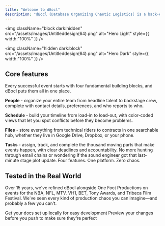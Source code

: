 ```yaml
---
title: "Welcome to dBocl"
description: "dBocl (Database Organizing Chaotic Logistics) is a back-of-house event management platform for event producers, festival organizers, theater managers, tour managers, event hosts and more."
---
```


<img
  className="block dark:hidden"
  src="/assets/images/Untitleddesign(64).png"
  alt="Hero Light"
  style={{ width:"100%" }}
/>

<img
  className="hidden dark:block"
  src="/assets/images/Untitleddesign(64).png"
  alt="Hero Dark"
  style={{ width:"100%" }}
/>

## Core features

Every successful event starts with four fundamental building blocks, and dBocl puts them all in one place.

**People** - organize your entire team from headline talent to backstage crew, complete with contact details, preferences, and who reports to who.

**Schedule** - build your timeline from load-in to load-out, with color-coded views that let you spot conflicts before they become problems.

**Files** - store everything from technical riders to contracts in one searchable hub, whether they live in Google Drive, Dropbox, or your phone.

**Tasks** - assign, track, and complete the thousand moving parts that make events happen, with clear deadlines and accountability. No more hunting through email chains or wondering if the sound engineer got that last-minute stage plot update. Four features. One platform. Zero chaos.

<CardGroup cols={2}>
  <Card title="People" icon="people-group" iconType="regular" href="https://harbinger.mintlify.app/essentials/people">
    
  </Card>
  <Card title="Schedule" icon="calendar" iconType="regular" href="https://harbinger.mintlify.app/essentials/schedule">
    
  </Card>
  <Card title="Files" icon="files" href="https://harbinger.mintlify.app/essentials/files">
    
  </Card>
  <Card title="Tasks" icon="list-check" iconType="regular" href="https://harbinger.mintlify.app/essentials/tasks">
    
  </Card>
</CardGroup>

## Tested in the Real World

Over 15 years, we've refined dBocl alongside One Foot Productions on events for the NBA, NFL, MTV, VH1, BET, Tony Awards, and Tribeca Film Festival. We've seen every kind of production chaos you can imagine—and probably a few you can't.

<CardGroup cols={2}>
  <Card title="Edit Your Docs" icon="pen-to-square" href="https://mintlify.com/docs/quickstart" cta="Testing">
    Get your docs set up locally for easy development
  </Card>
  <Card title="Preview Changes" icon="image" href="https://mintlify.com/docs/development">
    Preview your changes before you push to make sure they're perfect
  </Card>
</CardGroup>